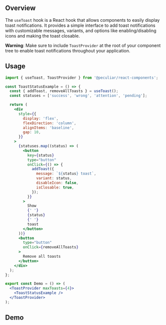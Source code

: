 
<Meta title="Hooks/useToast" />

## Overview

The `useToast` hook is a React hook that allows components to easily display toast notifications. It provides a simple interface to add toast notifications with customizable messages, variants, and options like enabling/disabling icons and making the toast closable.

**Warning**: Make sure to include `ToastProvider` at the root of your component tree to enable toast notifications throughout your application.

## Usage

```jsx
import { useToast, ToastProvider } from '@peculiar/react-components';

const ToastStatusExample = () => {
  const { addToast, removeAllToasts } = useToast();
  const statuses = ['success', 'wrong', 'attention', 'pending'];

  return (
    <div
      style={{
        display: 'flex',
        flexDirection: 'column',
        alignItems: 'baseline',
        gap: 10,
      }}
    >
      {statuses.map((status) => (
        <button
          key={status}
          type="button"
          onClick={() => {
            addToast({
              message: `${status} toast`,
              variant: status,
              disableIcon: false,
              isClosable: true,
            });
          }}
        >
          Show
          {' '}
          {status}
          {' '}
          toast
        </button>
      ))}
      <button
        type="button"
        onClick={removeAllToasts}
      >
        Remove all toasts
      </button>
    </div>
  );
};

export const Demo = () => (
  <ToastProvider maxToasts={4}>
    <ToastStatusExample />
  </ToastProvider>
);
```

## Demo

<Canvas of={Stories.DemoExample} />
